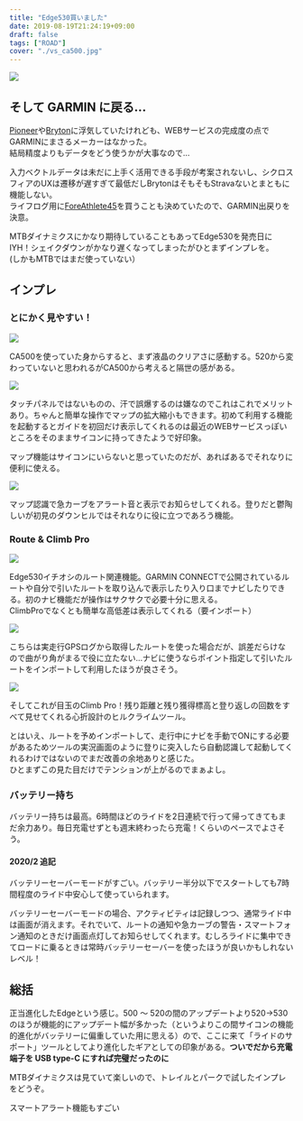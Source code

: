 ---
title: "Edge530買いました"
date: 2019-08-19T21:24:19+09:00
draft: false
tags: ["ROAD"]
cover: "./vs_ca500.jpg"
---

![ ](./vs_ca500.jpg)

## そして GARMIN に戻る...

[Pioneer](https://amzn.to/2Z1Co5i)や[Bryton](https://amzn.to/2YZczDe)に浮気していたけれども、WEBサービスの完成度の点でGARMINにまさるメーカーはなかった。  
結局精度よりもデータをどう使うかが大事なので…

入力ベクトルデータは未だに上手く活用できる手段が考案されないし、シクロスフィアのUXは遷移が遅すぎて最低だしBrytonはそもそもStravaないとまともに機能しない。  
ライフログ用に[ForeAthlete45](https://amzn.to/33GjkIG)を買うことも決めていたので、GARMIN出戻りを決意。

MTBダイナミクスにかなり期待していることもあってEdge530を発売日にIYH！シェイクダウンがかなり遅くなってしまったがひとまずインプレを。  
(しかもMTBではまだ使っていない）

<Amzn asin="B08DD3LRH3">

## インプレ

### とにかく見やすい！

![ ](./basicview.jpg)

CA500を使っていた身からすると、まず液晶のクリアさに感動する。520から変わっていないと思われるがCA500から考えると隔世の感がある。

![ ](./pan.jpg)

タッチパネルではないものの、汗で誤爆するのは嫌なのでこれはこれでメリットあり。ちゃんと簡単な操作でマップの拡大縮小もできます。初めて利用する機能を起動するとガイドを初回だけ表示してくれるのは最近のWEBサービスっぽいところをそのままサイコンに持ってきたようで好印象。

マップ機能はサイコンにいらないと思っていたのだが、あればあるでそれなりに便利に使える。

![ ](./sharp.jpg)

マップ認識で急カーブをアラート音と表示でお知らせしてくれる。登りだと鬱陶しいが初見のダウンヒルではそれなりに役に立つであろう機能。

### Route & Climb Pro

![ ](./routeguide.jpg)

Edge530イチオシのルート関連機能。GARMIN CONNECTで公開されているルートや自分で引いたルートを取り込んで表示したり入り口までナビしたりできる。初のナビ機能だが操作はサクサクで必要十分に思える。  
ClimbProでなくとも簡単な高低差は表示してくれる（要インポート）

![ ](./confuseroute.jpg)

こちらは実走行GPSログから取得したルートを使った場合だが、誤差だらけなので曲がり角がまるで役に立たない…ナビに使うならポイント指定して引いたルートをインポートして利用したほうが良さそう。

![ ](./climbpro.jpg)

そしてこれが目玉のClimb Pro！残り距離と残り獲得標高と登り返しの回数をすべて見せてくれる心折設計のヒルクライムツール。

とはいえ、ルートを予めインポートして、走行中にナビを手動でONにする必要があるためツールの実況画面のように登りに突入したら自動認識して起動してくれるわけではないのでまだ改善の余地ありと感じた。  
ひとまずこの見た目だけでテンションが上がるのでまぁよし。

### バッテリー持ち

バッテリー持ちは最高。6時間ほどのライドを2日連続で行って帰ってきてもまだ余力あり。毎日充電せずとも週末終わったら充電！くらいのペースでよさそう。

#### 2020/2 追記

バッテリーセーバーモードがすごい。バッテリー半分以下でスタートしても7時間程度のライド中安心して使っていられます。

バッテリーセーバーモードの場合、アクティビティは記録しつつ、通常ライド中は画面が消えます。それでいて、ルートの通知や急カーブの警告・スマートフォン通知のときだけ画面点灯してお知らせしてくれます。むしろライドに集中できてロードに乗るときは常時バッテリーセーバーを使ったほうが良いかもしれないレベル！

<Amzn asin="B08DD3LRH3">

## 総括

正当進化したEdgeという感じ。500 ～ 520の間のアップデートより520->530のほうが機能的にアップデート幅が多かった（というよりこの間サイコンの機能的進化がバッテリーに偏重していた用に思える）ので、ここに来て「ライドのサポート」ツールとしてより進化したギアとしての印象がある。**ついでだから充電端子を USB type-C にすれば完璧だったのに**

MTBダイナミクスは見ていて楽しいので、トレイルとパークで試したインプレをどうぞ。

<LinkBox url="https://blog.gensobunya.net/post/2019/11/edge530_mtbd/" />

スマートアラート機能もすごい

<LinkBox url="https://blog.gensobunya.net/post/2021/08/edge_smart_alart" />
